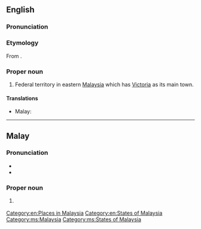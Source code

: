 ==English==
{{wikipedia}}

===Pronunciation===
{{rfp|en|}}

===Etymology===
From {{bor|en|ms|Labuan}}.

===Proper noun===
{{en-proper noun}}

# Federal territory in eastern [[Malaysia]] which has [[Victoria]] as its main town.

====Translations====
{{trans-top|Federal territory in Malaysia}}
* Malay: {{t|ms|Labuan}}
{{trans-mid}}
{{trans-bottom}}

[[Category:en:Places in Malaysia]]
[[Category:en:States of Malaysia]]

----

==Malay==
{{wikipedia|lang=ms}}

===Pronunciation===
* {{IPA|ms|/labuan/}}
* {{rhymes|ms|uan|wan|an}}

===Proper noun===
{{ms-proper noun|j=لابوان}}

# {{l|en|Labuan}} {{qualifier|Federal territory in Malaysia}}

[[Category:ms:Malaysia]]
[[Category:ms:States of Malaysia]]
